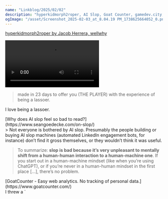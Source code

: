 ```yaml
---
name: "Linkblog/2025/02/02"
description: "hyperkidmorph2roper, AI Slop, Goat Counter, gamedev.city, 10x eng, comic strip rss, brainbaking favs."
ogImage: "/asset/Screenshot_2025-02-03_at_8.04.19 PM_1738625664052_0.png"
---
```


[hyperkidmorph2roper by Jacob Herrera, wellwhy](https://jacobherrera.itch.io/hyperkidmorph2roper)

<div class="ml-[calc(1*1rem)] mb-8">
<video controls src='/asset/hyperkidmorph2roper_1738551523154_0.mp4'></video>

> made in 23 days to offer you (THE PLAYER) with the experience of being a lassoer.

I love being a lassoer.

</div>
[Why does AI slop feel so bad to read?](https://www.seangoedecke.com/on-slop/)

<div class="ml-[calc(1*1rem)] mb-8">
> Not everyone is bothered by AI slop. Presumably the people building or buying AI slop machines (automated LinkedIn engagement bots, for instance) don’t find it gross themselves, or they wouldn’t think it was useful.

> To summarize: **slop is bad because it’s very unpleasant to mentally shift from a human-human interaction to a human-machine one**. If you start out in a human-machine mindset (like when you’re using ChatGPT), or if you’re never in a human-human mindset in the first place [...], there’s no problem.

</div>
[GoatCounter - Easy web analytics. No tracking of personal data.](https://www.goatcounter.com/)

<div class="ml-[calc(1*1rem)] mb-8">
I threw a `<script>` tag into my `Layout.astro`'s `<head>`, so now anyone who visits my site (without an adblocker) will be _known_ to me.

<Image src='/asset/image_1738552222045_0.png' alt='image.png' width={1020} height={760} />

Easy install, nice UI.

</div>
https://gamedev.city/

<div class="ml-[calc(1*1rem)] mb-8">
> **Gamedev City** is a community centered around the aggregation of links and resources for game development

I found a link to this lobstr.rs-esq site not long ago, I forget where, but its _easily_ become my most anticipated feed to get blog posts from.

If you RSS, put `https://gamedev.city/rss` into your feed reader _now_.

I also _just_ got my own account there, https://gamedev.city/~jackharrhy , which means, due to the magic of its [invitation tree](https://gamedev.city/users), I can now give others, so feel free to [[contact]] me for a invitaiton!

<div class="ml-[calc(2*1rem)] mb-8">
The invitation tree was actually what inspired the system of invitations I built for [[Projects/stickertrade.ca]], I never actually opened it up so people who were not myself could invite people, but I built a data model that eventually one day Stickertrade would _also_ have a `/users` page, showing the lineage of invites.

</div>
</div>
[How to be a -10x Engineer](https://taylor.town/-10x)

<div class="ml-[calc(1*1rem)] mb-8">
> +10x engineers may be mythical, but -10x engineers exist.

Taylor has it down pat, I am going to _implement_ all of these at work, maybe even I will become the extremely lucky ultra rare shiny 11x developer...

</div>
[Comic strip archive RSS feed](https://wolf.nereid.pl/posts/comic-strips/)

<div class="ml-[calc(1*1rem)] mb-8">
Neat approach of wanting to consume a large amount of some feed (in this context comic strips), and instead of just having _all of them be given to you all at once_, setting up a slow drop of content from that feed so you can consume it as if it was coming out at a slow rate into you feed reader.

I could see myself setting up this for [xkcd.com](https://xkcd.com/)...

</div>
[brainbaking.com - Favourites of January 2025](https://brainbaking.com/post/2025/02/january-2025/)

<div class="ml-[calc(1*1rem)] mb-8">
Month end means some people who have been doing this internet garden / website with all the things _thing_ for much longer than me have enough to do a monthly round up.

This is one hell of a monthly round-up, since you've now just reached the end of mine, if you are hungry for more, rather than hitting the back button, go _forward_ to Wouter's website!

</div>
